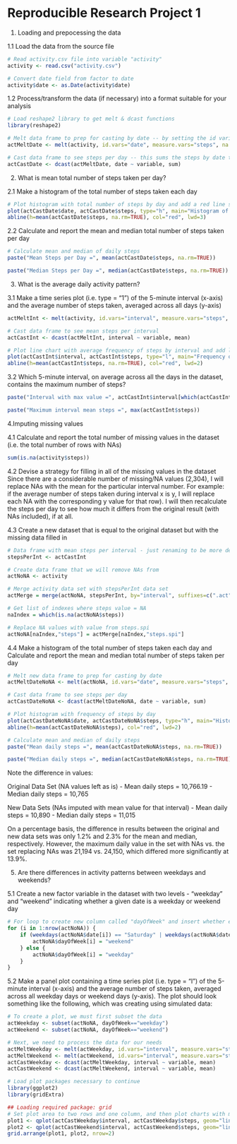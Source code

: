 Reproducible Research Project 1
============================================
1. Loading and prepocessing the data

1.1 Load the data from the source file
```r
# Read activity.csv file into variable "activity"
activity <- read.csv("activity.csv")

# Convert date field from factor to date
activity$date <- as.Date(activity$date)
```

1.2 Process/transform the data (if necessary) into a format suitable for your analysis
```r
# Load reshape2 library to get melt & dcast functions
library(reshape2)

# Melt data frame to prep for casting by date -- by setting the id variable to date and the measure variable to steps, we get a table with multiple values for steps taken within each day
actMeltDate <- melt(activity, id.vars="date", measure.vars="steps", na.rm=FALSE)

# Cast data frame to see steps per day -- this sums the steps by date to give us a table of 3 columns x 61 rows
actCastDate <- dcast(actMeltDate, date ~ variable, sum)
```

2. What is mean total number of steps taken per day?

2.1 Make a histogram of the total number of steps taken each day
```r
# Plot histogram with total number of steps by day and add a red line showing the mean value
plot(actCastDate$date, actCastDate$steps, type="h", main="Histogram of Daily Steps", xlab="Date", ylab="Total steps per Day", col="green", lwd=8)
abline(h=mean(actCastDate$steps, na.rm=TRUE), col="red", lwd=3)
```

2.2 Calculate and report the mean and median total number of steps taken per day
```r
# Calculate mean and median of daily steps
paste("Mean Steps per Day =", mean(actCastDate$steps, na.rm=TRUE))

paste("Median Steps per Day =", median(actCastDate$steps, na.rm=TRUE))

```

3. What is the average daily activity pattern?

3.1 Make a time series plot (i.e. type = "1") of the 5-minute interval (x-axis) and the average number of steps taken, averaged across all days (y-axis)
```r
actMeltInt <- melt(activity, id.vars="interval", measure.vars="steps", na.rm=TRUE)

# Cast data frame to see mean steps per interval
actCastInt <- dcast(actMeltInt, interval ~ variable, mean)

# Plot line chart with average frequency of steps by interval and add line with mean
plot(actCastInt$interval, actCastInt$steps, type="l", main="Frequency of Steps Taken at Each Interval", xlab="Interval ID", ylab="Steps", col="black", lwd=2)
abline(h=mean(actCastInt$steps, na.rm=TRUE), col="red", lwd=2)
```

3.2 Which 5-minute interval, on average across all the days in the dataset, contains the maximum number of steps?
```r
paste("Interval with max value =", actCastInt$interval[which(actCastInt$steps == max(actCastInt$steps))])

paste("Maximum interval mean steps =", max(actCastInt$steps))

```

4.Imputing missing values

4.1 Calculate and report the total number of missing values in the dataset (i.e. the total number of rows with NAs)
```r
sum(is.na(activity$steps))

```

4.2 Devise a strategy for filling in all of the missing values in the dataset
Since there are a considerable number of missing/NA values (2,304), I will replace NAs with the mean for the particular interval number. For example: if the average number of steps taken during interval x is y, I will replace each NA with the corresponding y value for that row). I will then recalculate the steps per day to see how much it differs from the original result (with NAs included), if at all.

4.3 Create a new dataset that is equal to the original dataset but with the missing data filled in
```r
# Data frame with mean steps per interval - just renaming to be more descriptive
stepsPerInt <- actCastInt

# Create data frame that we will remove NAs from
actNoNA <- activity

# Merge activity data set with stepsPerInt data set
actMerge = merge(actNoNA, stepsPerInt, by="interval", suffixes=c(".act", ".spi"))

# Get list of indexes where steps value = NA
naIndex = which(is.na(actNoNA$steps))

# Replace NA values with value from steps.spi
actNoNA[naIndex,"steps"] = actMerge[naIndex,"steps.spi"]
```

4.4 Make a histogram of the total number of steps taken each day and Calculate and report the mean and median total number of steps taken per day
```r
# Melt new data frame to prep for casting by date
actMeltDateNoNA <- melt(actNoNA, id.vars="date", measure.vars="steps", na.rm=FALSE)

# Cast data frame to see steps per day
actCastDateNoNA <- dcast(actMeltDateNoNA, date ~ variable, sum)

# Plot histogram with frequency of steps by day
plot(actCastDateNoNA$date, actCastDateNoNA$steps, type="h", main="Histogram of Daily Steps (Imputted NA Values)", xlab="Date", ylab="Steps", col="blue", lwd=8)
abline(h=mean(actCastDateNoNA$steps), col="red", lwd=2)

# Calculate mean and median of daily steps
paste("Mean daily steps =", mean(actCastDateNoNA$steps, na.rm=TRUE))

paste("Median daily steps =", median(actCastDateNoNA$steps, na.rm=TRUE))

```
Note the difference in values:

Original Data Set (NA values left as is) - Mean daily steps = 10,766.19 - Median daily steps = 10,765

New Data Sets (NAs imputed with mean value for that interval) - Mean daily steps = 10,890 - Median daily steps = 11,015

On a percentage basis, the difference in results between the original and new data sets was only 1.2% and 2.3% for the mean and median, respectively. However, the maximum daily value in the set with NAs vs. the set replacing NAs was 21,194 vs. 24,150, which differed more significantly at 13.9%.

5. Are there differences in activity patterns between weekdays and weekends?

5.1 Create a new factor variable in the dataset with two levels - "weekday" and "weekend" indicating whether a given date is a weekday or weekend day
```r
# For loop to create new column called "dayOfWeek" and insert whether each date corresponds to a weekday or weekend
for (i in 1:nrow(actNoNA)) {
    if (weekdays(actNoNA$date[i]) == "Saturday" | weekdays(actNoNA$date[i]) == "Sunday") {
        actNoNA$dayOfWeek[i] = "weekend"
    } else {
        actNoNA$dayOfWeek[i] = "weekday"
    }
}
```

5.2 Make a panel plot containing a time series plot (i.e. type = "l") of the 5-minute interval (x-axis) and the average number of steps taken, averaged across all weekday days or weekend days (y-axis). The plot should look something like the following, which was creating using simulated data:
```r
# To create a plot, we must first subset the data
actWeekday <- subset(actNoNA, dayOfWeek=="weekday")
actWeekend <- subset(actNoNA, dayOfWeek=="weekend")

# Next, we need to process the data for our needs
actMeltWeekday <- melt(actWeekday, id.vars="interval", measure.vars="steps")
actMeltWeekend <- melt(actWeekend, id.vars="interval", measure.vars="steps")
actCastWeekday <- dcast(actMeltWeekday, interval ~ variable, mean)
actCastWeekend <- dcast(actMeltWeekend, interval ~ variable, mean)

# Load plot packages necessary to continue
library(ggplot2)
library(gridExtra)

## Loading required package: grid
# Set plot area to two rows and one column, and then plot charts with mean line in each
plot1 <- qplot(actCastWeekday$interval, actCastWeekday$steps, geom="line", data=actCastWeekday, type="bar", main="Steps by Interval - Weekday", xlab="Interval ID", ylab="Number of Steps")
plot2 <- qplot(actCastWeekend$interval, actCastWeekend$steps, geom="line", data=actCastWeekend, type="bar", main="Steps by Interval - Weekend", xlab="Interval ID", ylab="Number of Steps")
grid.arrange(plot1, plot2, nrow=2)
```

